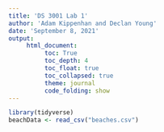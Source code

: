 ```yaml
---
title: 'DS 3001 Lab 1'
author: 'Adam Kippenhan and Declan Young'
date: 'September 8, 2021'
output:
     html_document:
          toc: True
          toc_depth: 4
          toc_float: true
          toc_collapsed: true
          theme: journal
          code_folding: show
---
```


``` r
library(tidyverse)
beachData <- read_csv("beaches.csv")
```